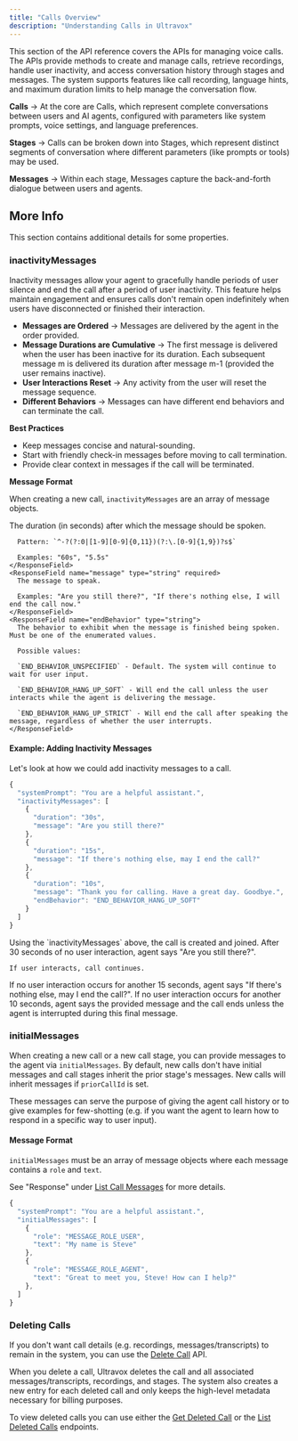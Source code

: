 ```yaml
---
title: "Calls Overview"
description: "Understanding Calls in Ultravox"
---
```


This section of the API reference covers the APIs for managing voice calls. The APIs provide methods to create and manage calls, retrieve recordings, handle user inactivity, and access conversation history through stages and messages. The system supports features like call recording, language hints, and maximum duration limits to help manage the conversation flow.

**Calls** → At the core are Calls, which represent complete conversations between users and AI agents, configured with parameters like system prompts, voice settings, and language preferences.

**Stages** → Calls can be broken down into Stages, which represent distinct segments of conversation where different parameters (like prompts or tools) may be used.

**Messages** → Within each stage, Messages capture the back-and-forth dialogue between users and agents.


## More Info

This section contains additional details for some properties.

### inactivityMessages
Inactivity messages  allow your agent to gracefully handle periods of user silence and end the call after a period of user inactivity. This feature helps maintain engagement and ensures calls don't remain open indefinitely when users have disconnected or finished their interaction.

* **Messages are Ordered** → Messages are delivered by the agent in the order provided.
* **Message Durations are Cumulative** → The first message is delivered when the user has been inactive for its duration. Each subsequent message m is delivered its duration after message m-1 (provided the user remains inactive).
* **User Interactions Reset** → Any activity from the user will reset the message sequence.
* **Different Behaviors** → Messages can have different end behaviors and can terminate the call.

<b>Best Practices</b>
* Keep messages concise and natural-sounding.
* Start with friendly check-in messages before moving to call termination.
* Provide clear context in messages if the call will be terminated.


<b>Message Format</b>

When creating a new call, `inactivityMessages` are an array of message objects.

<ResponseField name="message" type="Message Object">
  <Expandable title="properties" defaultOpen>
    <ResponseField name="duration" type="string" required>
      The duration (in seconds) after which the message should be spoken.

      Pattern: `^-?(?:0|[1-9][0-9]{0,11})(?:\.[0-9]{1,9})?s$`

      Examples: "60s", "5.5s"
    </ResponseField>
    <ResponseField name="message" type="string" required>
      The message to speak.

      Examples: "Are you still there?", "If there's nothing else, I will end the call now."
    </ResponseField>
    <ResponseField name="endBehavior" type="string">
      The behavior to exhibit when the message is finished being spoken. Must be one of the enumerated values.

      Possible values:

      `END_BEHAVIOR_UNSPECIFIED` - Default. The system will continue to wait for user input.
      
      `END_BEHAVIOR_HANG_UP_SOFT` - Will end the call unless the user interacts while the agent is delivering the message.

      `END_BEHAVIOR_HANG_UP_STRICT` - Will end the call after speaking the message, regardless of whether the user interrupts.
    </ResponseField>
  </Expandable>
</ResponseField>

#### Example: Adding Inactivity Messages
Let's look at how we could add inactivity messages to a call.

```js Example: Adding Inactivity Messages
{
  "systemPrompt": "You are a helpful assistant.",
  "inactivityMessages": [
    {
      "duration": "30s",
      "message": "Are you still there?"
    },
    {
      "duration": "15s",
      "message": "If there's nothing else, may I end the call?"
    },
    {
      "duration": "10s",
      "message": "Thank you for calling. Have a great day. Goodbye.",
      "endBehavior": "END_BEHAVIOR_HANG_UP_SOFT"
    }
  ]
}
```

<Steps>
  <Step title="Call Starts">Using the `inactivityMessages` above, the call is created and joined.</Step>
  <Step title="User Stops Interacting - First Message">
    After 30 seconds of no user interaction, agent says "Are you still there?".
  
    If user interacts, call continues.
  </Step>
  <Step title="Inactivity Continues - Second Message">If no user interaction occurs for another 15 seconds, agent says "If there's nothing else, may I end the call?".</Step>
  <Step title="Inactivity Continues - Call Ends">If no user interaction occurs for another 10 seconds, agent says the provided message and the call ends unless the agent is interrupted during this final message.</Step>
</Steps>



### initialMessages
When creating a new call or a new call stage, you can provide messages to the agent via `initialMessages`. By default, new calls don't have initial messages and call stages inherit the prior stage's messages. New calls will inherit messages if `priorCallId` is set.

These messages can serve the purpose of giving the agent call history or to give examples for few-shotting (e.g. if you want the agent to learn how to respond in a specific way to user input).

#### Message Format
`initialMessages` must be an array of message objects where each message contains a `role` and `text`.

See "Response" under [List Call Messages](/api-reference/calls/calls-messages-list) for more details.

```js Example: Providing Initial Messages
{
  "systemPrompt": "You are a helpful assistant.",
  "initialMessages": [
    {
      "role": "MESSAGE_ROLE_USER",
      "text": "My name is Steve"
    },
    {
      "role": "MESSAGE_ROLE_AGENT",
      "text": "Great to meet you, Steve! How can I help?"
    },
  ]
}
```

### Deleting Calls
If you don't want call details (e.g. recordings, messages/transcripts) to remain in the system, you can use the [Delete Call](/api-reference/calls/calls-delete) API.

When you delete a call, Ultravox deletes the call and all associated messages/transcripts, recordings, and stages. The system also creates a new entry for each deleted call and only keeps the high-level metadata necessary for billing purposes.

To view deleted calls you can use either the [Get Deleted Call](/api-reference/calls/calls-deleted-calls-get) or the [List Deleted Calls](/api-reference/calls/calls-deleted-calls-list) endpoints.